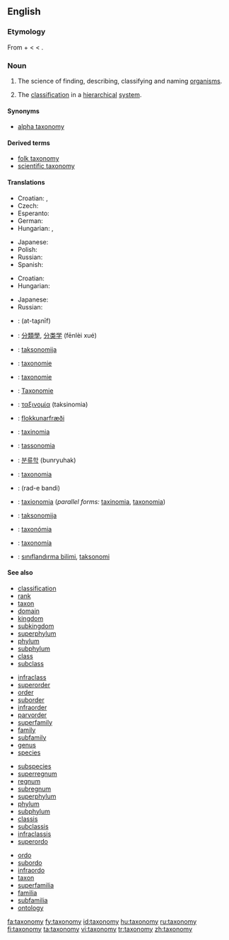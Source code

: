 ==English==
{{wikipedia}}

===Etymology===
From {{etyl|el}} {{term|sc=Grek|τάξις|tr=taxis||arrangement, order|lang=el}} + {{term|sc=Grek|-νομία|tr=-nomia||method|lang=el}} < {{term|sc=Grek|νόμος|tr=-nomos||law, managing|lang=el}} < {{term|sc=Grek|νέμειν|tr=nemein||manage|lang=el}}.

===Noun===
{{en-noun|taxonom|ies}}

# {{context|systematics|uncountable}} The science of finding, describing, classifying and naming [[organism]]s.
# The [[classification]] in a [[hierarchical]] [[system]].

====Synonyms====
* {{sense|science of finding, describing, classifying and naming organisms}} [[alpha taxonomy]]

====Derived terms====
* [[folk taxonomy]]
* [[scientific taxonomy]]

====Translations====
{{trans-top|science of finding, describing, classifying and naming organisms}}
* Croatian: {{t-|hr|taksonomija|f|alt=taksonòmija}}, {{t-|hr|sistematika|f|alt=sistemàtika}}
* Czech: {{t-|cs|taxonomie|f}}
* Esperanto: {{t|eo|taksonomio}}
* German: {{t+|de|Taxonomie|f}}
* Hungarian: {{t+|hu|rendszertan}}, {{t+|hu|taxonómia}}
{{trans-mid}}
* Japanese: {{t+|ja|分類学|tr=bunruigaku}}
* Polish: {{t-|pl|taksonomia|f}}
* Russian: {{t|ru|таксономия|f|tr=taksonómija}}
* Spanish: {{t+|es|taxonomía|f}}
{{trans-bottom}}

{{trans-top|classification in a hierarchical system}}
* Croatian: {{t-|hr|taksonomija|f|alt=taksonòmija}}
* Hungarian: {{t|hu|osztályozás}}
{{trans-mid}}
* Japanese: {{t-|ja|分類法|tr=bunruihō}}
* Russian: {{t|ru|систематика|f|tr=sist'emátika}}
{{trans-bottom}}

{{checktrans-top}}
* {{ttbc|Arabic}}: {{Arab|[[التصنيف]]}} (at-taʂnīf) {{m}}
* {{ttbc|Chinese}}: [[分類學]], [[分类学]] (fēnlèi xué)
* {{ttbc|Croatian}}: [[taksonomija]] {{f}}
* {{ttbc|Dutch}}: [[taxonomie]] {{f}}
* {{ttbc|French}}: [[taxonomie]] {{f}}
* {{ttbc|German}}: [[Taxonomie]] {{f}}
* {{ttbc|Greek}}: [[ταξινομία]] (taksinomia) {{f}}
* {{ttbc|Icelandic}}: [[flokkunarfræði]]
* {{ttbc|Interlingua}}: [[taxinomia]]
* {{ttbc|Italian}}: [[tassonomia]] {{f}}
{{checktrans-mid}}
* {{ttbc|Korean}}: [[분류학]] (bunryuhak)
* {{ttbc|Latin}}: [[taxonomia]] {{f}}
* {{ttbc|Persian}}: {{fa-Arab|[[رده بندی]]}} (rad-e bandi)
* {{ttbc|Portuguese}}: [[taxionomia]] {{f}} (''parallel forms:'' [[taxinomia]], [[taxonomia]])
* {{ttbc|Slovene}}: [[taksonomija]] {{f}}
* {{ttbc|Slovak}}: [[taxonómia]] {{f}}
* {{ttbc|Spanish}}: [[taxonomía]] {{f}}
* {{ttbc|Turkish}}: [[sınıflandırma bilimi]], [[taksonomi]]
{{checktrans-bottom}}

====See also====
{{top4}}
* [[classification]]
* [[rank]]
* [[taxon]]
* [[domain]]
* [[kingdom]]
* [[subkingdom]]
* [[superphylum]]
* [[phylum]]
* [[subphylum]]
* [[class]]
* [[subclass]]
{{mid4}}
* [[infraclass]]
* [[superorder]]
* [[order]]
* [[suborder]]
* [[infraorder]]
* [[parvorder]]
* [[superfamily]]
* [[family]]
* [[subfamily]]
* [[genus]]
* [[species]]
{{mid4}}
* [[subspecies]]
* [[superregnum]]
* [[regnum]]
* [[subregnum]]
* [[superphylum]]
* [[phylum]]
* [[subphylum]]
* [[classis]]
* [[subclassis]]
* [[infraclassis]]
* [[superordo]]
{{mid4}}
* [[ordo]]
* [[subordo]]
* [[infraordo]]
* [[taxon]]
* [[superfamilia]]
* [[familia]]
* [[subfamilia]]
* [[ontology]]
{{bottom}}

[[fa:taxonomy]]
[[fy:taxonomy]]
[[id:taxonomy]]
[[hu:taxonomy]]
[[ru:taxonomy]]
[[fi:taxonomy]]
[[ta:taxonomy]]
[[vi:taxonomy]]
[[tr:taxonomy]]
[[zh:taxonomy]]
